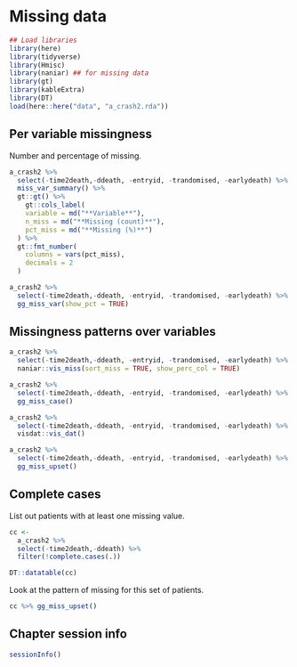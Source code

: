 # Missing data


```r
## Load libraries
library(here)
library(tidyverse)
library(Hmisc)
library(naniar) ## for missing data 
library(gt)
library(kableExtra)
library(DT)
load(here::here("data", "a_crash2.rda"))
```


## Per variable missingness

Number and percentage of missing. 

```r
a_crash2 %>%
  select(-time2death,-ddeath, -entryid, -trandomised, -earlydeath) %>%
  miss_var_summary() %>%
  gt::gt() %>%
    gt::cols_label(
    variable = md("**Variable**"),
    n_miss = md("**Missing (count)**"),
    pct_miss = md("**Missing (%)**")
  ) %>%
  gt::fmt_number(
    columns = vars(pct_miss),
    decimals = 2
  )

```


```r
a_crash2 %>%
  select(-time2death,-ddeath, -entryid, -trandomised, -earlydeath) %>%
  gg_miss_var(show_pct = TRUE)
```



## Missingness patterns over variables


```r
a_crash2 %>%
  select(-time2death,-ddeath, -entryid, -trandomised, -earlydeath) %>%
  naniar::vis_miss(sort_miss = TRUE, show_perc_col = TRUE) 
```

```r
a_crash2 %>%
  select(-time2death,-ddeath, -entryid, -trandomised, -earlydeath) %>%
  gg_miss_case()
```

```r
a_crash2 %>%
  select(-time2death,-ddeath, -entryid, -trandomised, -earlydeath) %>%
  visdat::vis_dat()
```

```r
a_crash2 %>%
  select(-time2death,-ddeath, -entryid, -trandomised, -earlydeath) %>%
  gg_miss_upset()
```




## Complete cases


List out patients with at least one missing value. 

```r
cc <-
  a_crash2 %>%  
  select(-time2death,-ddeath) %>% 
  filter(!complete.cases(.))

DT::datatable(cc)
```


Look at the pattern of missing for this set of patients. 

```r
cc %>% gg_miss_upset()
```



## Chapter session info

```r
sessionInfo()
```
